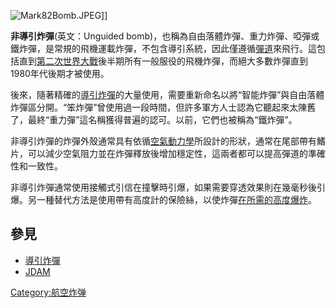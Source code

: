 {{Unreferenced|time=2021-04-13T17:28:27+00:00}}
[[File:Mark82Bomb.JPEG|thumb]]]]

'''非導引炸彈'''(英文：Unguided bomb)，也稱為自由落體炸彈、重力炸彈、啞彈或鐵炸彈，是常規的飛機運載炸彈，不包含導引系統，因此僅遵循[[弹道学|彈道]]來飛行。這包括直到[[第二次世界大戰|第二次世界大戰]]後半期所有一般服役的飛機炸彈，而絕大多數炸彈直到1980年代後期才被使用。

後來，隨著精確的[[導引炸彈|導引炸彈]]的大量使用，需要重新命名以將“智能炸彈”與自由落體炸彈區分開。“笨炸彈”曾使用過一段時間，但許多軍方人士認為它聽起來太陳舊了，最終“重力彈”這名稱獲得普遍的認可。以前，它們也被稱為“鐵炸彈”。

非導引炸彈的炸彈外殼通常具有依循[[空氣動力學|空氣動力學]]所設計的形狀，通常在尾部帶有鰭片，可以減少空氣阻力並在炸彈釋放後增加穩定性，這兩者都可以提高彈道的準確性和一致性。

非導引炸彈通常使用接觸式引信在撞擊時引爆，如果需要穿透效果則在幾毫秒後引爆。另一種替代方法是使用帶有高度計的保險絲，以使炸彈[[空中爆炸|在所需的高度爆炸]]。

==參見==
*[[導引炸彈|導引炸彈]]
*[[JDAM|JDAM]]
[[Category:航空炸弹|Category:航空炸弹]]